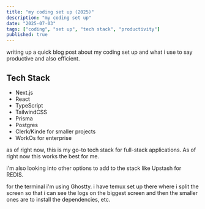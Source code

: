 ```yaml
---
title: "my coding set up (2025)"
description: "my coding set up"
date: "2025-07-03"
tags: ["coding", "set up", "tech stack", "productivity"]
published: true
---
```


writing up a quick blog post about my coding set up and what i use to say productive and also efficient.

## Tech Stack

- Next.js
- React
- TypeScript
- TailwindCSS
- Prisma
- Postgres
- Clerk/Kinde for smaller projects
- WorkOs for enterprise

as of right now, this is my go-to tech stack for full-stack applications. As of right now this works the best for me.

i'm also looking into other options to add to the stack like Upstash for REDIS.

for the terminal i'm using Ghostty. i have temux set up there where i split the screen so that i can see the logs on the biggest screen and then the smaller ones are to
install the dependencies, etc.
